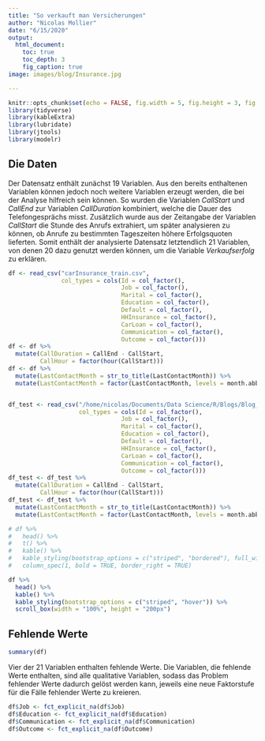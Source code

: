 ```yaml
---
title: "So verkauft man Versicherungen"
author: "Nicolas Mollier"
date: "6/15/2020"
output: 
  html_document:
    toc: true
    toc_depth: 3
    fig_caption: true
image: images/blog/Insurance.jpg

---
```


```r
knitr::opts_chunk$set(echo = FALSE, fig.width = 5, fig.height = 3, fig.align = "center")
library(tidyverse)
library(kableExtra)
library(lubridate)
library(jtools)
library(modelr)
```

## Die Daten

Der Datensatz enthält zunächst 19 Variablen. Aus den bereits enthaltenen Variablen können jedoch noch weitere Variablen erzeugt werden, die bei der Analyse hilfreich sein können. So wurden die Variablen *CallStart* und *CallEnd* zur Variablen *CallDuration* kombiniert, welche die Dauer des Telefongesprächs misst. Zusätzlich wurde aus der Zeitangabe der Variablen *CallStart* die Stunde des Anrufs extrahiert, um später analysieren zu können, ob Anrufe zu bestimmten Tageszeiten höhere Erfolgsquoten lieferten. Somit enthält der analysierte Datensatz letztendlich 21 Variablen, von denen 20 dazu genutzt werden können, um die Variable *Verkaufserfolg* zu erklären.
```r
df <- read_csv("carInsurance_train.csv", 
               col_types = cols(Id = col_factor(),
                                Job = col_factor(),
                                Marital = col_factor(),
                                Education = col_factor(),
                                Default = col_factor(),
                                HHInsurance = col_factor(),
                                CarLoan = col_factor(),
                                Communication = col_factor(),
                                Outcome = col_factor()))
df <- df %>% 
  mutate(CallDuration = CallEnd - CallStart,
         CallHour = factor(hour(CallStart)))
df <- df %>% 
  mutate(LastContactMonth = str_to_title(LastContactMonth)) %>% 
  mutate(LastContactMonth = factor(LastContactMonth, levels = month.abb))


df_test <- read_csv("/home/nicolas/Documents/Data Science/R/Blogs/Blog_Linear_Regression/carInsurance_test.csv",
                    col_types = cols(Id = col_factor(),
                                Job = col_factor(),
                                Marital = col_factor(),
                                Education = col_factor(),
                                Default = col_factor(),
                                HHInsurance = col_factor(),
                                CarLoan = col_factor(),
                                Communication = col_factor(),
                                Outcome = col_factor()))
df_test <- df_test %>% 
  mutate(CallDuration = CallEnd - CallStart,
         CallHour = factor(hour(CallStart)))
df_test <- df_test %>% 
  mutate(LastContactMonth = str_to_title(LastContactMonth)) %>% 
  mutate(LastContactMonth = factor(LastContactMonth, levels = month.abb))
```

```r
# df %>% 
#   head() %>% 
#   t() %>% 
#   kable() %>% 
#   kable_styling(bootstrap_options = c("striped", "bordered"), full_width = F) %>% 
#   column_spec(1, bold = TRUE, border_right = TRUE)
```

```r
df %>% 
  head() %>%
  kable() %>% 
  kable_styling(bootstrap_options = c("striped", "hover")) %>% 
  scroll_box(width = "100%", height = "200px")
```

## Fehlende Werte

```r
summary(df)
```
Vier der 21 Variablen enthalten fehlende Werte. Die Variablen, die fehlende Werte enthalten, sind alle qualitative Variablen, sodass das Problem fehlender Werte dadurch gelöst werden kann, jeweils eine neue Faktorstufe für die Fälle fehlender Werte zu kreieren.

```r
df$Job <- fct_explicit_na(df$Job)
df$Education <- fct_explicit_na(df$Education)
df$Communication <- fct_explicit_na(df$Communication)
df$Outcome <- fct_explicit_na(df$Outcome)


```

